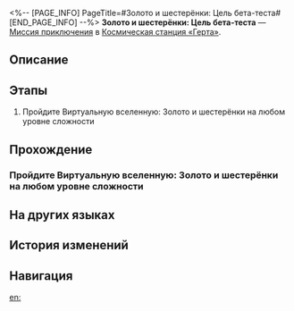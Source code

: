 <%-- [PAGE_INFO]
PageTitle=#Золото и шестерёнки: Цель бета-теста#
[END_PAGE_INFO] --%>
{{Дополнить|Диалоги.}}
{{Миссия Инфобокс
|id              = 8016106
|Название        = 
|Изображение     = Миссия Золото и шестерёнки Цель бета-теста.png
|Тип             = Миссия приключения
|Событие         = 
|Глава           = 
|Условия         = Завершена [[Миссия приключения]] «[[Золото и шестерёнки: Секреты КММ I]]»
|Персонажи       = Первопроходец
|СтартЛокация    = [[Космическая станция «Герта»]] — [[Офис Герты]]
|Мир             = Космическая станция «Герта»
|Предыдущая      = Золото и шестерёнки: Секреты КММ I
|Следующая       = 
|Награды         = Кредиты*5 000
}}
'''Золото и шестерёнки: Цель бета-теста''' — [[Миссия приключения]] в [[Космическая станция «Герта»]].

==Описание==
{{Описание|<!--официальное описание из Перекрёстка судеб-->}}

==Этапы==
# Пройдите Виртуальную вселенную: Золото и шестерёнки на любом уровне сложности

==Прохождение==
{{Дополнить}}
===Пройдите Виртуальную вселенную: Золото и шестерёнки на любом уровне сложности===
{{Описание миссии|тип=Миссия приключения|локация=Офис Герты|В этом обновлении Виртуальной вселенной Жуань Мэй воссоздала Нус и события до кончины Императора Руперта, члена Общества гениев №&nbsp;27. Однако произошло нечто необычное. КММ связалась с Гертой, заинтересовавшись Виртуальной вселенной...}}
{{Диалог Начало}}
{{Диалог Конец}}

==На других языках==
{{На других языках
|en   = Gold and Gears: Testing Goals
|zhs  = 黄金与机械：测试目标
|zht  = 黃金與機械：測試目標
|ja   = 黄金と機械：テスト目標
|ko   = 황금과 기계: 테스트 목표
|es   = Oro y maquinaria: objetivo de la prueba
|fr   = Or et machines&nbsp;: Objectifs de test
|ru   = Золото и шестерёнки: Цель бета-теста
|th   = ทองคำและจักรกล: เป้าหมายการทดสอบ
|vi   = Vàng Và Máy Móc: Mục Tiêu Thử Nghiệm
|de   = Gold und Getriebe: Testziele
|id   = Emas dan Mesin: Tujuan Tes
|pt   = Ouro e Engrenagens: Objetivos do Teste
}}

==История изменений==
{{История изменений|3.5}}

==Навигация==
{{Миссия приключения Навбокс|Глава }}

[[en:]]
